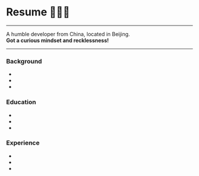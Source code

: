 # Resume 🦸🏻‍♀️

---

A humble developer from China, located in Beijing. <br /> **Got a curious mindset and recklessness!**

---


<div style={{ height: '150px', padding: '20px', backgroundColor: 'lightGreen' }}>
  <h3>Background</h3>
  <ul>
    <li></li>
    <li></li>
    <li></li>
  </ul>
</div>

<div style={{height: '150px', padding: '20px', backgroundColor: 'khaki'}}>
  <h3>Education</h3>
  <ul>
    <li></li>
    <li></li>
    <li></li>
  </ul>
</div>

<div style={{height: '150px', padding: '20px', backgroundColor: 'hotPink'}}>
  <h3>Experience</h3>
  <ul>
    <li></li>
    <li></li>
    <li></li>
  </ul>
</div>